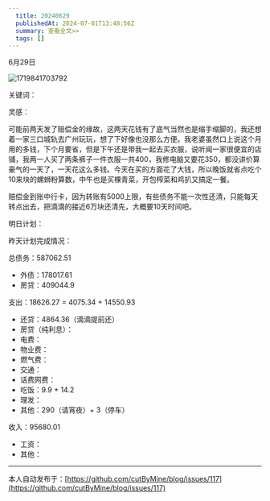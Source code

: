 ```yaml
---
  title: 20240629
  publishedAt: 2024-07-01T13:48:56Z
  summary: 查看全文>>
  tags: []
---
```


6月29日 

![1719841703792](https://github.com/cutByMine/blog/assets/164211290/71ad91f0-d717-4074-809e-bdae84edea53)

关键词：

灵感：

可能前两天发了赔偿金的缘故，这两天花钱有了底气当然也是缩手缩脚的，我还想着一家三口城轨去广州玩玩，想了下好像也没那么方便。我老婆虽然口上说这个月用的多钱，下个月要省，但是下午还是带我一起去买衣服，说听闻一家很便宜的店铺，我两一人买了两条裤子一件衣服一共400，我修电脑又要花350，都没讲价算豪气的一天了，一天花这么多钱。今天在买的方面花了大钱，所以晚饭就省点吃个10来块的螺蛳粉算数，中午也是买棵青菜，开包榨菜和鸡扒又搞定一餐。

赔偿金到账中行卡，因为转账有5000上限，有些债务不能一次性还清，只能每天转点出去，把滴滴的接近6万块还清先，大概要10天时间吧。

明日计划：

昨天计划完成情况：

总债务：587062.51
- 外债：178017.61
- 房贷：409044.9

支出：18626.27 = 4075.34 + 14550.93
- 还贷：4864.36（滴滴提前还）
- 房贷（纯利息）：
- 电费：
- 物业费：
- 燃气费：
- 交通：
- 话费网费：
- 吃饭：9.9 + 14.2 
- 理发：
- 其他：290（请宵夜）+ 3（停车）

收入：95680.01
- 工资：
- 其他：


---
本人自动发布于：[https://github.com/cutByMine/blog/issues/117](https://github.com/cutByMine/blog/issues/117)
